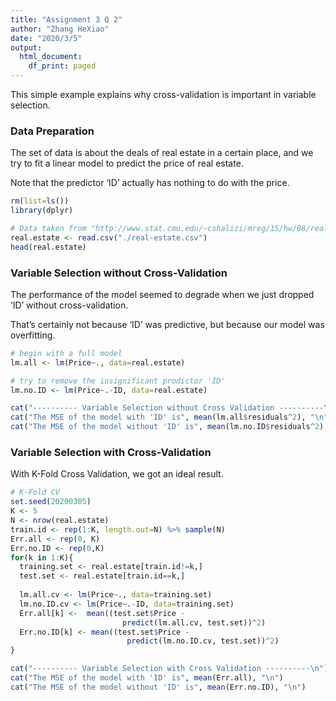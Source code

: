 ```yaml
---
title: "Assignment 3 Q 2"
author: "Zhang HeXiao"
date: "2020/3/5"
output:
  html_document:
    df_print: paged
---
```

This simple example explains why cross-validation is important in variable selection.

### Data Preparation

The set of data is about the deals of real estate in a certain place,
and we try to fit a linear model to predict the price of real estate.

Note that the predictor 'ID' actually has nothing to do with the price.

```r
rm(list=ls())
library(dplyr)

# Data taken from "http://www.stat.cmu.edu/~cshalizi/mreg/15/hw/08/real-estate.csv"
real.estate <- read.csv("./real-estate.csv")
head(real.estate)
```

### Variable Selection without Cross-Validation

The performance of the model seemed to degrade when we just dropped 'ID' without cross-validation.

That's certainly not because 'ID' was predictive, but because our model was overfitting.

```r
# begin with a full model
lm.all <- lm(Price~., data=real.estate)

# try to remove the insignificant prodictor 'ID'
lm.no.ID <- lm(Price~.-ID, data=real.estate)

cat("---------- Variable Selection without Cross Validation ----------\n")
cat("The MSE of the model with 'ID' is", mean(lm.all$residuals^2), "\n")
cat("The MSE of the model without 'ID' is", mean(lm.no.ID$residuals^2), "\n")
```

### Variable Selection with Cross-Validation

With K-Fold Cross Validation, we got an ideal result.

```r
# K-Fold CV
set.seed(20200305)
K <- 5
N <- nrow(real.estate)
train.id <- rep(1:K, length.out=N) %>% sample(N)
Err.all <- rep(0, K)
Err.no.ID <- rep(0,K)
for(k in 1:K){
  training.set <- real.estate[train.id!=k,]
  test.set <- real.estate[train.id==k,]
  
  lm.all.cv <- lm(Price~., data=training.set)
  lm.no.ID.cv <- lm(Price~.-ID, data=training.set)
  Err.all[k] <-  mean((test.set$Price -
                         predict(lm.all.cv, test.set))^2)
  Err.no.ID[k] <- mean((test.set$Price -
                          predict(lm.no.ID.cv, test.set))^2)
}

cat("---------- Variable Selection with Cross Validation ----------\n")
cat("The MSE of the model with 'ID' is", mean(Err.all), "\n")
cat("The MSE of the model without 'ID' is", mean(Err.no.ID), "\n")
```
